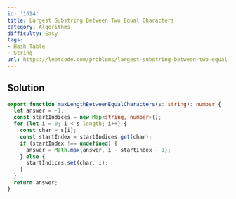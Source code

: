```yaml
---
id: '1624'
title: Largest Substring Between Two Equal Characters
category: Algorithms
difficulty: Easy
tags:
- Hash Table
- String
url: https://leetcode.com/problems/largest-substring-between-two-equal-characters
---
```


## Solution

```typescript filename="solution.ts" copy
export function maxLengthBetweenEqualCharacters(s: string): number {
  let answer = -1;
  const startIndices = new Map<string, number>();
  for (let i = 0; i < s.length; i++) {
    const char = s[i];
    const startIndex = startIndices.get(char);
    if (startIndex !== undefined) {
      answer = Math.max(answer, i - startIndex - 1);
    } else {
      startIndices.set(char, i);
    }
  }
  return answer;
}
```

